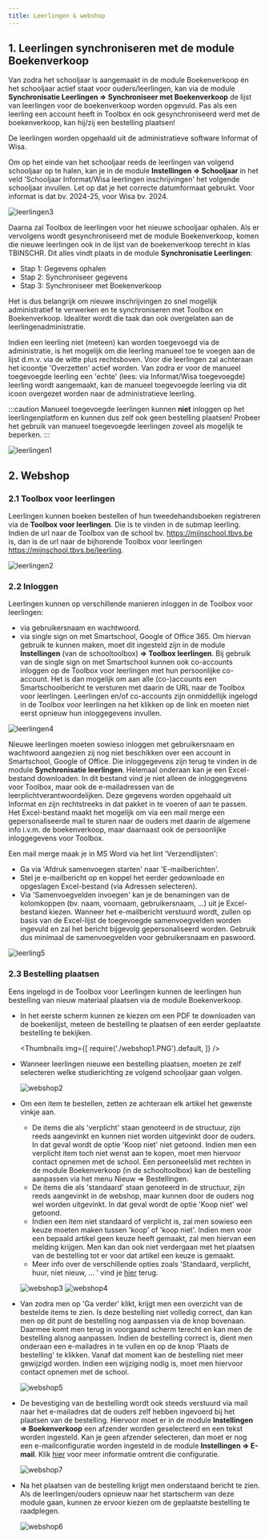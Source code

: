 ```yaml
---
title: Leerlingen & webshop
---
```


## 1. Leerlingen synchroniseren met de module Boekenverkoop

Van zodra het schooljaar is aangemaakt in de module Boekenverkoop én het schooljaar actief staat voor ouders/leerlingen, kan via de module **Synchronisatie Leerlingen => Synchroniseer met Boekenverkoop** de lijst van leerlingen voor de boekenverkoop worden opgevuld. Pas als een leerling een account heeft in Toolbox én ook gesynchroniseerd werd met de boekenverkoop, kan hij/zij een bestelling plaatsen!

De leerlingen worden opgehaald uit de administratieve software Informat of Wisa. 

Om op het einde van het schooljaar reeds de leerlingen van volgend schooljaar op te halen, kan je in de module **Instellingen => Schooljaar** in het veld 'Schooljaar Informat/Wisa leerlingen inschrijvingen' het volgende schooljaar invullen. Let op dat je het correcte datumformaat gebruikt. Voor informat is dat bv. 2024-25, voor Wisa bv. 2024. 

![leerlingen3](./leerlingen3.PNG)

Daarna zal Toolbox de leerlingen voor het nieuwe schooljaar ophalen. Als er vervolgens wordt gesynchroniseerd met de module Boekenverkoop, komen die nieuwe leerlingen ook in de lijst van de boekenverkoop terecht in klas TBINSCHR. Dit alles vindt plaats in de module **Synchronisatie Leerlingen**:
- Stap 1: Gegevens ophalen
- Stap 2: Synchroniseer gegevens
- Stap 3: Synchroniseer met Boekenverkoop

Het is dus belangrijk om nieuwe inschrijvingen zo snel mogelijk administratief te verwerken en te synchroniseren met Toolbox en Boekenverkoop. Idealiter wordt die taak dan ook overgelaten aan de leerlingenadministratie.

Indien een leerling niet (meteen) kan worden toegevoegd via de administratie, is het mogelijk om die leerling manueel toe te voegen aan de lijst d.m.v. via de witte plus rechtsboven. Voor die leerlingen zal achteraan het icoontje 'Overzetten' <LegacyAction img="back.png"/> actief worden. Van zodra er voor de manueel toegevoegde leerling een 'echte' (lees: via Informat/Wisa toegevoegde) leerling wordt aangemaakt, kan de manueel toegevoegde leerling via dit icoon overgezet worden naar de administratieve leerling.

:::caution
Manueel toegevoegde leerlingen kunnen **niet** inloggen op het leerlingenplatform en kunnen dus zelf ook geen bestelling plaatsen! Probeer het gebruik van manueel toegevoegde leerlingen zoveel als mogelijk te beperken. 
:::

![leerlingen1](./leerlingen1.png)

## 2. Webshop

### 2.1 Toolbox voor leerlingen
Leerlingen kunnen boeken bestellen of hun tweedehandsboeken registreren via de **Toolbox voor leerlingen**. Die is te vinden in de submap leerling. Indien de url naar de Toolbox van de school bv. https://mijnschool.tbvs.be is, dan is de url naar de bijhorende Toolbox voor leerlingen https://mijnschool.tbvs.be/leerling. 

![leerlingen2](./leerlingen2.png)

### 2.2 Inloggen

Leerlingen kunnen op verschillende manieren inloggen in de Toolbox voor leerlingen:
- via gebruikersnaam en wachtwoord. 
- via single sign on met Smartschool, Google of Office 365. Om hiervan gebruik te kunnen maken, moet dit ingesteld zijn in de module **Instellingen** (van de schooltoolbox) **=> Toolbox leerlingen**. Bij gebruik van de single sign on met Smartschool kunnen ook co-accounts inloggen op de Toolbox voor leerlingen met hun persoonlijke co-account. Het is dan mogelijk om aan alle (co-)accounts een Smartschoolbericht te versturen met daarin de URL naar de Toolbox voor leerlingen. Leerlingen en/of co-accounts zijn onmiddellijk ingelogd in de Toolbox voor leerlingen na het klikken op de link en moeten niet eerst opnieuw hun inloggegevens invullen.   

![leerlingen4](./leerlingen4.png)

Nieuwe leerlingen moeten sowieso inloggen met gebruikersnaam en wachtwoord aangezien zij nog niet beschikken over een account in Smartschool, Google of Office. Die inloggegevens zijn terug te vinden in de module **Synchronisatie leerlingen**. Helemaal onderaan kan je een Excel-bestand downloaden. In dit bestand vind je niet alleen de inloggegevens voor Toolbox, maar ook de e-mailadressen van de leerplichtverantwoordelijken. Deze gegevens worden opgehaald uit Informat en zijn rechtstreeks in dat pakket in te voeren of aan te passen. Het Excel-bestand maakt het mogelijk om via een mail merge een gepersonaliseerde mail te sturen naar de ouders met daarin de algemene info i.v.m. de boekenverkoop, maar daarnaast ook de persoonlijke inloggegevens voor Toolbox. 

Een mail merge maak je in MS Word via het lint 'Verzendlijsten':
- Ga via 'Afdruk samenvoegen starten' naar 'E-mailberichten'. 
- Stel je e-mailbericht op en koppel het eerder gedownloade en opgeslagen Excel-bestand (via Adressen selecteren). 
- Via 'Samenvoegvelden invoegen' kan je de benamingen van de kolomkoppen (bv. naam, voornaam, gebruikersnaam, ...) uit je Excel-bestand kiezen. Wanneer het e-mailbericht verstuurd wordt, zullen op basis van de Excel-lijst de toegevoegde samenvoegvelden worden ingevuld en zal het bericht bijgevolg gepersonaliseerd worden. Gebruik dus minimaal de samenvoegvelden voor gebruikersnaam en paswoord. 

![leerling5](./leerling5.PNG)

### 2.3 Bestelling plaatsen

Eens ingelogd in de Toolbox voor Leerlingen kunnen de leerlingen hun bestelling van nieuw materiaal plaatsen via de module Boekenverkoop. 
- In het eerste scherm kunnen ze kiezen om een PDF te downloaden van de boekenlijst, meteen de bestelling te plaatsen of een eerder geplaatste bestelling te bekijken. 

    <Thumbnails img={[
        require('./webshop1.PNG').default, 
    ]} />


- Wanneer leerlingen nieuwe een bestelling plaatsen, moeten ze zelf selecteren welke studierichting ze volgend schooljaar gaan volgen. 

    ![webshop2](./webshop2.PNG)

- Om een item te bestellen, zetten ze achteraan elk artikel het gewenste vinkje aan.
    - De items die als 'verplicht' staan genoteerd in de structuur, zijn reeds aangevinkt en kunnen niet worden uitgevinkt door de ouders. In dat geval wordt de optie 'Koop niet' niet getoond. Indien men een verplicht item toch niet wenst aan te kopen, moet men hiervoor contact opnemen met de school. Een personeelslid met rechten in de module Boekenverkoop (in de schooltoolbox) kan de bestelling aanpassen via het menu Nieuw => Bestellingen. 
    - De items die als 'standaard' staan genoteerd in de structuur, zijn reeds aangevinkt in de webshop, maar kunnen door de ouders nog wel worden uitgevinkt. In dat geval wordt de optie 'Koop niet' wel getoond.
    - Indien een item niet standaard of verplicht is, zal men sowieso een keuze moeten maken tussen 'koop' of 'koop niet'. Indien men voor een bepaald artikel geen keuze heeft gemaakt, zal men hiervan een melding krijgen. Men kan dan ook niet verdergaan met het plaatsen van de bestelling tot er voor dat artikel een keuze is gemaakt. 
    - Meer info over de verschillende opties zoals 'Standaard, verplicht, huur, niet nieuw, ... ' vind je [hier](/boekenverkoop/artikels/#artikels-instellingen-en-mogelijkheden) terug. 

    ![webshop3](./webshop3.PNG)
    ![webshop4](./webshop4.PNG)

- Van zodra men op 'Ga verder' klikt, krijgt men een overzicht van de bestelde items te zien. Is deze bestelling niet volledig correct, dan kan men op dit punt de bestelling nog aanpassen via de knop bovenaan. Daarmee komt men terug in voorgaand scherm terecht en kan men de bestelling alsnog aanpassen. Indien de bestelling correct is, dient men onderaan een e-mailadres in te vullen en op de knop 'Plaats de bestelling' te klikken. Vanaf dat moment kan de bestelling niet meer gewijzigd worden. Indien een wijziging nodig is, moet men hiervoor contact opnemen met de school. 

    ![webshop5](./webshop5.PNG)

- De bevestiging van de bestelling wordt ook steeds verstuurd via mail naar het e-mailadres dat de ouders zelf hebben ingevoerd bij het plaatsen van de bestelling. Hiervoor moet er in de module **Instellingen => Boekenverkoop** een afzender worden geselecteerd en een tekst worden ingesteld. Kan je geen afzender selecteren, dan moet er nog een e-mailconfiguratie worden ingesteld in de module **Instellingen => E-mail**. Klik [hier](/e-mail) voor meer informatie omtrent die configuratie. 

    ![webshop7](./webshop7.PNG)

- Na het plaatsen van de bestelling krijgt men onderstaand bericht te zien. Als de leerlingen/ouders opnieuw naar het startscherm van deze module gaan, kunnen ze ervoor kiezen om de geplaatste bestelling te raadplegen.  

    ![webshop6](./webshop6.PNG)






